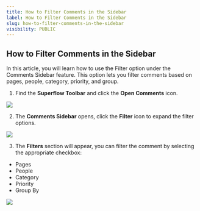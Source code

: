 ```yaml
---
title: How to Filter Comments in the Sidebar
label: How to Filter Comments in the Sidebar
slug: how-to-filter-comments-in-the-sidebar
visibility: PUBLIC
---
```

## How to Filter Comments in the Sidebar

In this article, you will learn how to use the Filter option under the Comments Sidebar feature. This option lets you filter comments based on pages, people, category, priority, and group.

1. Find the **Superflow Toolbar** and click the **Open Comments** icon.

 
![](https://cdn.hashnode.com/res/hashnode/image/upload/v1733292566977/o1B82Idij.png?auto=format)
 

2. The **Comments Sidebar** opens, click the **Filter** icon to expand the filter options.

 
![](https://cdn.hashnode.com/res/hashnode/image/upload/v1733292525109/PEn8TO14f.png?auto=format)
 

3. The **Filters** section will appear, you can filter the comment by selecting the appropriate checkbox:

* Pages
* People
* Category
* Priority
* Group By

 
![](https://cdn.hashnode.com/res/hashnode/image/upload/v1733292545167/ZY2yb89os.png?auto=format)
 
